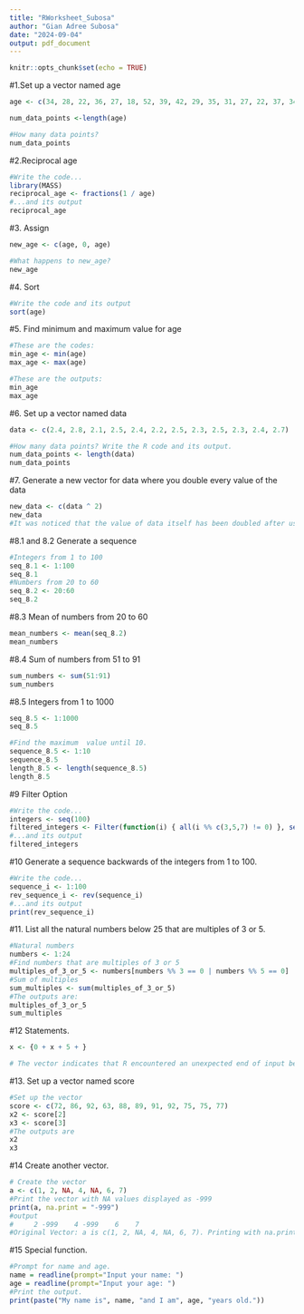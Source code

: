 ```yaml
---
title: "RWorksheet_Subosa"
author: "Gian Adree Subosa"
date: "2024-09-04"
output: pdf_document
---
```


```r
knitr::opts_chunk$set(echo = TRUE)
```

#1.Set up a vector named age
``` r
age <- c(34, 28, 22, 36, 27, 18, 52, 39, 42, 29, 35, 31, 27, 22, 37, 34, 19, 20, 57, 49, 50, 37, 46, 25, 17, 37, 42, 53, 41, 51, 35, 24, 33, 41)

num_data_points <-length(age)

#How many data points?
num_data_points
```
#2.Reciprocal age
``` r
#Write the code...
library(MASS)
reciprocal_age <- fractions(1 / age)
#...and its output
reciprocal_age
```
#3. Assign
``` r
new_age <- c(age, 0, age)

#What happens to new_age?
new_age
```
#4. Sort
```r
#Write the code and its output
sort(age)
```
#5. Find minimum and maximum value for age
``` r
#These are the codes:
min_age <- min(age)
max_age <- max(age)

#These are the outputs:
min_age
max_age
```
#6. Set up a vector named data
```r
data <- c(2.4, 2.8, 2.1, 2.5, 2.4, 2.2, 2.5, 2.3, 2.5, 2.3, 2.4, 2.7)

#How many data points? Write the R code and its output.
num_data_points <- length(data)
num_data_points
```
#7. Generate a new vector for data where you double every value of the data
```r
new_data <- c(data ^ 2)
new_data
#It was noticed that the value of data itself has been doubled after using the "^" operator.
```
#8.1 and 8.2 Generate a sequence
```r
#Integers from 1 to 100
seq_8.1 <- 1:100
seq_8.1
#Numbers from 20 to 60
seq_8.2 <- 20:60
seq_8.2
```
#8.3 Mean of numbers from 20 to 60
```r
mean_numbers <- mean(seq_8.2)
mean_numbers
```
#8.4 Sum of numbers from 51 to 91
```r
sum_numbers <- sum(51:91)
sum_numbers
```
#8.5 Integers from 1 to 1000
```r
seq_8.5 <- 1:1000
seq_8.5

#Find the maximum  value until 10.
sequence_8.5 <- 1:10
sequence_8.5
length_8.5 <- length(sequence_8.5)
length_8.5
```
#9 Filter Option
```r
#Write the code...
integers <- seq(100)
filtered_integers <- Filter(function(i) { all(i %% c(3,5,7) != 0) }, seq(100))
#...and its output
filtered_integers
```
#10 Generate a sequence backwards of the integers from 1 to 100.
```r
#Write the code...
sequence_i <- 1:100
rev_sequence_i <- rev(sequence_i)
#...and its output
print(rev_sequence_i)
```
#11. List all the natural numbers below 25 that are multiples of 3 or 5.
```r
#Natural numbers
numbers <- 1:24
#Find numbers that are multiples of 3 or 5
multiples_of_3_or_5 <- numbers[numbers %% 3 == 0 | numbers %% 5 == 0]
#Sum of multiples
sum_multiples <- sum(multiples_of_3_or_5)
#The outputs are:
multiples_of_3_or_5
sum_multiples
```
#12 Statements.
```r
x <- {0 + x + 5 + }

# The vector indicates that R encountered an unexpected end of input because the expression is not complete. R is expecting more input to finish the statement.
```
#13. Set up a vector named score
```r
#Set up the vector
score <- c(72, 86, 92, 63, 88, 89, 91, 92, 75, 75, 77)
x2 <- score[2]
x3 <- score[3]
#The outputs are
x2
x3
```
#14 Create another vector.
```r
# Create the vector
a <- c(1, 2, NA, 4, NA, 6, 7)
#Print the vector with NA values displayed as -999
print(a, na.print = "-999")
#output 
#     2 -999    4 -999    6    7 
#Original Vector: a is c(1, 2, NA, 4, NA, 6, 7). Printing with na.print: NA values are displayed as -999 in the output. The actual vector a stays the same; only how it’s printed is affected.
```
#15 Special function.
```r
#Prompt for name and age.
name = readline(prompt="Input your name: ")
age = readline(prompt="Input your age: ")
#Print the output.
print(paste("My name is", name, "and I am", age, "years old."))
```